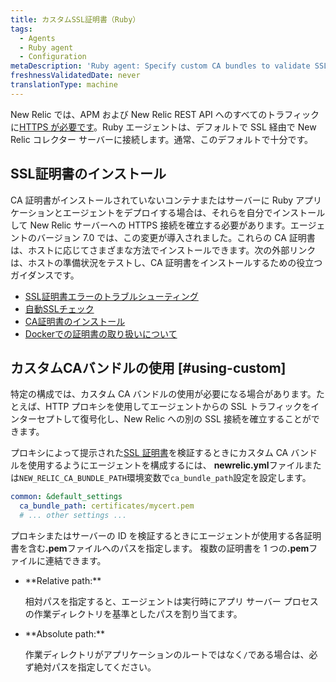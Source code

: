 ```yaml
---
title: カスタムSSL証明書（Ruby）
tags:
  - Agents
  - Ruby agent
  - Configuration
metaDescription: 'Ruby agent: Specify custom CA bundles to validate SSL communication via a proxy server.'
freshnessValidatedDate: never
translationType: machine
---
```


New Relic では、APM および New Relic REST API へのすべてのトラフィックに[HTTPS が必要です](/docs/apis/rest-api-v2/troubleshooting/301-response-rest-api-calls)。Ruby エージェントは、デフォルトで SSL 経由で New Relic コレクター サーバーに接続します。通常、このデフォルトで十分です。

## SSL証明書のインストール

CA 証明書がインストールされていないコンテナまたはサーバーに Ruby アプリケーションとエージェントをデプロイする場合は、それらを自分でインストールして New Relic サーバーへの HTTPS 接続を確立する必要があります。エージェントのバージョン 7.0 では、この変更が導入されました。これらの CA 証明書は、ホストに応じてさまざまな方法でインストールできます。次の外部リンクは、ホストの準備状況をテストし、CA 証明書をインストールするための役立つガイダンスです。

* [SSL証明書エラーのトラブルシューティング](https://bundler.io/v2.0/guides/rubygems_tls_ssl_troubleshooting_guide.html#troubleshooting-certificate-errors)
* [自動SSLチェック](https://bundler.io/v2.0/guides/rubygems_tls_ssl_troubleshooting_guide.html#automated-ssl-check)
* [CA証明書のインストール](https://superuser.com/questions/437330/how-do-you-add-a-certificate-authority-ca-to-ubuntu/719047#719047)
* [Dockerでの証明書の取り扱いについて](https://serverfault.com/questions/975775/how-to-handle-certificates-in-dockerfile)

## カスタムCAバンドルの使用 [#using-custom]

特定の構成では、カスタム CA バンドルの使用が必要になる場合があります。たとえば、HTTP プロキシを使用してエージェントからの SSL トラフィックをインターセプトして復号化し、New Relic への別の SSL 接続を確立することができます。

プロキシによって提示された[SSL 証明書](/docs/accounts-partnerships/education/getting-started-new-relic/glossary#ssl-certificate)を検証するときにカスタム CA バンドルを使用するようにエージェントを構成するには、 <DNT>**newrelic.yml**</DNT>ファイルまたは`NEW_RELIC_CA_BUNDLE_PATH`環境変数で`ca_bundle_path`設定を設定します。

```yml
common: &default_settings
  ca_bundle_path: certificates/mycert.pem
  # ... other settings ...
```

プロキシまたはサーバーの ID を検証するときにエージェントが使用する各証明書を含む<DNT>**.pem**</DNT>ファイルへのパスを指定します。 複数の証明書を 1 つの<DNT>**.pem**</DNT>ファイルに連結できます。

* <DNT>
    **Relative path:**
  </DNT>

  相対パスを指定すると、エージェントは実行時にアプリ サーバー プロセスの作業ディレクトリを基準としたパスを割り当てます。

* <DNT>
    **Absolute path:**
  </DNT>

  作業ディレクトリがアプリケーションのルートではなく`/`である場合は、必ず絶対パスを指定してください。
